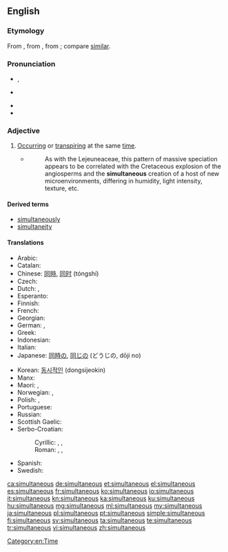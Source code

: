 ==English==

===Etymology===
From {{etyl|ML.|en}} {{term|simultaneus|lang=la}}, from {{term|simultim||at the same time, extended|lang=la}}, from {{etyl|la|en}} {{term|simul||together, at the same time|lang=la}}; compare [[similar]].

===Pronunciation===
* {{a|UK}} {{IPA|/sɪm.əlˈteɪ̯n.i.əs/}}, {{X-SAMPA|/sIm.@l"teIn.i.@s/}}
* {{a|US}} {{IPA|/ˌsaɪ̯m.əlˈteɪ̯n.i.əs/}}
* {{rhymes|eɪniəs}}
* {{rhymes|eɪnɪəs}}

===Adjective===
{{en-adj|-}}

# [[occur|Occurring]] or [[transpire|transpiring]] at the same [[time]].
#* {{RQ:Schuster Hepaticae V|3-4}}
#*: As with the Lejeuneaceae, this pattern of massive speciation appears to be correlated with the Cretaceous explosion of the angiosperms and the '''simultaneous''' creation of a host of new microenvironments, differing in humidity, light intensity, texture, etc.

====Derived terms====
* [[simultaneously]]
* [[simultaneity]]

====Translations====
{{trans-top|at the same time}}
* Arabic: {{t|ar|معًا|tr=máʕan}}
* Catalan: {{t|ca|simultani}}
* Chinese: [[同時]], [[同时]] (tóngshí)
* Czech: {{t+|cs|současný}}
* Dutch: {{t|nl|gelijktijdig}}, {{t+|nl|simultaan}}
* Esperanto: {{t|eo|samtempa}}
* Finnish: {{t+|fi|samanaikainen}}
* French: {{t+|fr|simultané}}
* Georgian: {{t|ka|თანადროული|tr=tanadrouli|sc=Geor}}
* German: {{t+|de|gleichzeitig}}, {{t+|de|simultan}}
* Greek: {{t-|el|ταυτόχρονος|sc=Grek}}
* Indonesian: {{t+|id|bersamaan}}
* Italian: {{t+|it|simultaneo}}
* Japanese: [[同時]]の, [[同じ]]の (どうじの, dōji no)
{{trans-mid}}
* Korean: [[동시적인]] (dongsijeokin)
* Manx: {{t|gv|cofraueagh}}
* Maori: {{t|mi|tautokorua}}, {{t|mi|tukutahi}}
* Norwegian: {{t+|no|samtidig}}, {{t|no|samstundes}}
* Polish: {{t|pl|równoczesny|m}}, {{t+|pl|jednoczesny|m}}
* Portuguese: {{t+|pt|simultâneo}}
* Russian: {{t+|ru|одновременный|tr=odnovrémmenyj}}
* Scottish Gaelic: {{t|gd|co-amail}}
* Serbo-Croatian:
*: Cyrillic: {{t|sh|си̏мулта̄н}}, {{t|sh|исто̀времен}}, {{t|sh|исто̀добан}}
*: Roman: {{t|sh|sȉmultān}}, {{t|sh|istòvremen}}, {{t|sh|istòdoban}}
* Spanish: {{t+|es|simultáneo}}
* Swedish: {{t+|sv|samtidig}}
{{trans-bottom}}

[[Category:en:Time]]

[[ca:simultaneous]]
[[de:simultaneous]]
[[et:simultaneous]]
[[el:simultaneous]]
[[es:simultaneous]]
[[fr:simultaneous]]
[[ko:simultaneous]]
[[io:simultaneous]]
[[it:simultaneous]]
[[kn:simultaneous]]
[[ka:simultaneous]]
[[ku:simultaneous]]
[[hu:simultaneous]]
[[mg:simultaneous]]
[[ml:simultaneous]]
[[my:simultaneous]]
[[ja:simultaneous]]
[[pl:simultaneous]]
[[pt:simultaneous]]
[[simple:simultaneous]]
[[fi:simultaneous]]
[[sv:simultaneous]]
[[ta:simultaneous]]
[[te:simultaneous]]
[[tr:simultaneous]]
[[vi:simultaneous]]
[[zh:simultaneous]]